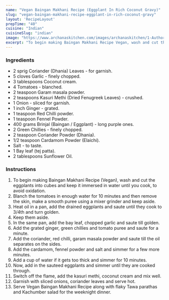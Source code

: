 ---
name: "Vegan Baingan Makhani Recipe (Eggplant In Rich Coconut Gravy)"
slug: "vegan-baingan-makhani-recipe-eggplant-in-rich-coconut-gravy"
layout: 'RecipeLayout'
prepTime: "40"
cuisine: "Indian"
cuisineSlug: "indian"
image: "https://www.archanaskitchen.com/images/archanaskitchen/1-Author/nithya.anantham/Bhaingan_Makhani_Recipe_Vegan.jpg"
excerpt: "To begin making Baingan Makhani Recipe Vegan, wash and cut the eggplants into cubes and keep it immersed in water until you cook, to avoid oxidation"
---

### Ingredients

- 2 sprig Coriander (Dhania) Leaves - for garnish.
- 5 cloves Garlic - finely chopped.
- 3 tablespoons Coconut cream.
- 4 Tomatoes - blanched.
- 2 teaspoon Garam masala powder.
- 2 teaspoons Kasuri Methi (Dried Fenugreek Leaves) - crushed.
- 1 Onion - sliced for garnish.
- 1 inch Ginger - grated.
- 1 teaspoon Red Chilli powder.
- 1 teaspoon Fennel Powder.
- 400 grams Brinjal (Baingan / Eggplant) - long purple ones.
- 2 Green Chillies - finely chopped.
- 2 teaspoon Coriander Powder (Dhania).
- 1/2 teaspoon Cardamom Powder (Elaichi).
- Salt - to taste.
- 1 Bay leaf (tej patta).
- 2 tablespoons Sunflower Oil.

### Instructions

1. To begin making Baingan Makhani Recipe (Vegan), wash and cut the eggplants into cubes and keep it immersed in water until you cook, to avoid oxidation.
1. Blanch the tomatoes in enough water for 10 minutes and then remove the skin, make a smooth puree using a mixer grinder and keep aside.
1. Heat oil in a pan, add the drained eggplants and saute until they cook to 3/4th and turn golden.
1. Keep them aside.
1. In the same pan, add the bay leaf, chopped garlic and saute till golden.
1. Add the grated ginger, green chillies and tomato puree and saute for a minute.
1. Add the coriander, red chilli, garam masala powder and saute till the oil separates on the sides.
1. Add the cardamom, fennel powder and salt and simmer for a few more minutes.
1. Add a cup of water if it gets too thick and simmer for 10 minutes.
1. Now, add in the sauteed eggplants and simmer until they are cooked through.
1. Switch off the flame, add the kasuri methi, coconut cream and mix well.
1. Garnish with sliced onions, coriander leaves and serve hot.
1. Serve Vegan Baingan Makhani Recipe along with flaky Tawa parathas and Kachumber salad for the weeknight dinner.
